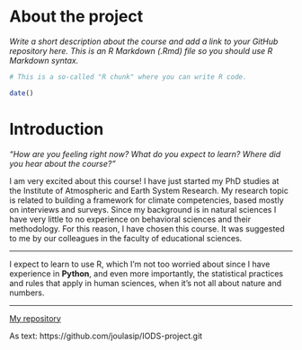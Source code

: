 
# About the project

*Write a short description about the course and add a link to your GitHub repository here. This is an R Markdown (.Rmd) file so you should use R Markdown syntax.*

```r
# This is a so-called "R chunk" where you can write R code.

date()

```
# Introduction
*"How are you feeling right now? What do you expect to learn? Where did you hear about the course?"*

I am very excited about this course! I have just started my PhD studies at the Institute of Atmospheric and Earth System Research. My research topic is related to building a framework for climate competencies, based mostly on interviews and surveys. Since my background is in natural sciences I have very little to no experience on behavioral sciences and their methodology. For this reason, I have chosen this course. It was suggested to me by our colleagues in the faculty of educational sciences.

*** 
I expect to learn to use R, which I'm not too worried about since I have experience in **Python**, and even more importantly, the statistical practices and rules that apply in human sciences, when it's not all about nature and numbers.

***

[My repository](https://github.com/joulasip/IODS-project.git)

As text: https://github.com/joulasip/IODS-project.git


